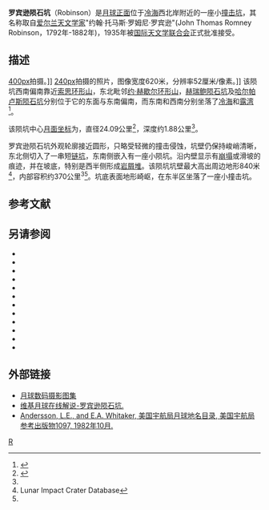 {{lunar crater data|
 image=Normal Robinson LO-IV-164 LTVT.jpg|240px|
 caption=[[月球轨道器4号|月球轨道器4号]]拍摄的图像|
 latitude=59.06|
 N_or_S=N|
 longitude=46.03|
 E_or_W=W|
 diameter=24.09公里|
 depth=1.88公里|
 colong=46|
 eponym=约翰·托·罗·罗宾逊}}
'''罗宾逊陨石坑'''（Robinson）是[[月球正面|月球正面]]位于[[冷海|冷海]]西北岸附近的一座小[[撞击坑|撞击坑]]，其名称取自[[爱尔兰|爱尔兰]][[天文学家|天文学家]]"约翰·托马斯·罗姆尼·罗宾逊"(John Thomas Romney Robinson，1792年-1882年)，1935年被[[国际天文学联合会|国际天文学联合会]]正式批准接受。

==描述== 
[[image:J._Herschel_-_LROC_-_WAC.jpg|400px]]拍摄。]] 
[[image:M114259768R_Robinson.png|240px]]拍摄的照片，图像宽度620米，分辨率52厘米/像素。]] 
该陨坑西南偏南靠近[[索思环形山|索思环形山]]，东北毗邻[[约·赫歇尔环形山|约·赫歇尔环形山]]，[[赫瑞鲍陨石坑|赫瑞鲍陨石坑]]及[[哈尔帕卢斯陨石坑|哈尔帕卢斯陨石坑]]分别位于它的东面与东南偏南，而东南和西南分别坐落了[[冷海|冷海]]和[[露湾|露湾]]<ref>{{Cite web |url=http://planetarynames.wr.usgs.gov/images/Lunar/lac_11_lo.pdf |title=Crater Robinson on the map LAC-11. |access-date=2017-03-31 |archive-date=2013-02-20 |archive-url=https://web.archive.org/web/20130220125228/http://planetarynames.wr.usgs.gov/images/Lunar/lac_11_lo.pdf |dead-url=no }}</ref>。

该陨坑中心[[月面坐标|月面坐标]]为{{Coord|59.06|N|46.03|W|globe:Moon|nogoogle=1|noosm=1}}，直径24.09公里<ref name="IAU">{{Cite web |url=http://planetarynames.wr.usgs.gov/Feature/5163 |title=Directory of the International Astronomical Union |access-date=2017-03-31 |archive-date=2020-11-27 |archive-url=https://web.archive.org/web/20201127014244/http://planetarynames.wr.usgs.gov/Feature/5163 |dead-url=no }}</ref>，深度约1.88公里<ref name="LICD"/>。

罗宾逊陨石坑外观轮廓接近圆形，只略受轻微的撞击侵蚀，坑壁仍保持峻峭清晰，东北侧切入了一串短[[链坑|链坑]]，东南侧嵌入有一座小陨坑。沿内壁显示有[[山崩|崩塌]]或滑坡的痕迹，并在坡底，特别是西半侧形成[[岩屑堆|岩屑堆]]。该陨坑坑壁最大高出周边地形840米<ref name=LICD>Lunar Impact Crater Database</ref>，内部容积约370公里<sup>3</sup><ref name="LICD"/>。坑底表面地形崎岖，在东半区坐落了一座小撞击坑。{{clear}}

==参考文献==
{{reflist}}

==另请参阅==
{{refbegin}}
* {{cite book
  | last1 = Andersson
  | first1 = L. E.
  | last2 = Whitaker
  | first2 = E. A.
  | authorlink2 = Ewen Whitaker
  | date = 1982
  | title = [[NASA|NASA]] Catalogue of Lunar Nomenclature
  | publisher = NASA RP-1097
  | ref = harv
  }}
* {{cite web
  | last = Blue
  | first = Jennifer
  | date = July 25, 2007
  | title = Gazetteer of Planetary Nomenclature
  | publisher = [[United_States_Geological_Survey|USGS]]
  | url = http://planetarynames.wr.usgs.gov/
  | accessdate = 2007-08-05
  | ref = harv
  | archive-date = 2018-12-25
  | archive-url = https://web.archive.org/web/20181225170157/https://planetarynames.wr.usgs.gov/
  | dead-url = no
  }}
* {{cite book
  | last1 = Bussey
  | first1 = B.
  | authorlink1 = Ben Bussey
  | last2 = Spudis
  | first2 = P.
  | authorlink2 = Paul Spudis
  | date = 2004
  | title = The Clementine Atlas of the Moon
  | publisher = Cambridge University Press
  | location = New York
  | isbn = 978-0-521-81528-4
  | ref = harv
  }}
* {{cite book
  | last1 = Cocks
  | first1 = Elijah E.
  | last2 = Cocks
  | first2 = Josiah C.
  | date = 1995
  | title = Who's Who on the Moon: A Biographical Dictionary of Lunar Nomenclature
  | url = https://archive.org/details/isbn_9780936389271
  | publisher = Tudor Publishers
  | isbn = 978-0-936389-27-1
  | ref = harv
  }}
* {{cite web
  | last = McDowell
  | first = Jonathan
  | date = July 15, 2007
  | url = http://host.planet4589.org/astro/lunar/
  | title = Lunar Nomenclature
  | publisher = Jonathan's Space Report
  | accessdate = 2007-10-24
  | ref = harv
  | archive-date = 2018-12-25
  | archive-url = https://web.archive.org/web/20181225170156/http://host.planet4589.org/astro/lunar/
  | dead-url = no
  }}
* {{cite journal| last1 = Menzel| first1 = D. H.| last2 = Minnaert| first2 = M.| last3 = Levin| first3 = B.| last4 = Dollfus| first4 = A.| last5 = Bell| first5 = B.| title = Report on Lunar Nomenclature by the Working Group of Commission 17 of the IAU| doi = 10.1007/BF00171763| journal = Space Science Reviews| volume = 12| issue = 2| pages = 136–186| year = 1971| pmid = | pmc =| bibcode = 1971SSRv...12..136M| ref = harv}}
* {{cite book
  | first = Patrick
  | last = Moore
  | authorlink = Patrick Moore
  | date = 2001
  | title = On the Moon
  | url = https://archive.org/details/patrickmooreonmo00patr
  | publisher = Sterling Publishing Co
  | isbn = 978-0-304-35469-6
  | ref = harv
  }}
* {{cite book
  | first = Fred W.
  | last = Price
  | date = 1988
  | title = The Moon Observer's Handbook
  | publisher = Cambridge University Press
  | isbn = 978-0-521-33500-3
  | ref = harv
  }}
* {{cite book
  | last = Rükl
  | first = Antonín
  | authorlink = Antonín Rükl
  | date = 1990
  | title = Atlas of the Moon
  | publisher = Kalmbach Books
  | isbn = 978-0-913135-17-4
  | ref = harv
  }}
* {{cite book
  | last = Webb
  | first = Rev. T. W.
  | authorlink = Thomas William Webb
  | date = 1962
  | title = Celestial Objects for Common Telescopes
  | url = https://archive.org/details/celestialobjects00webb
  | edition = 6th revised
  | publisher = Dover
  | isbn = 978-0-486-20917-3
  | ref = harv
  }}
* {{cite book
  | first = Ewen A.
  | last = Whitaker
  | authorlink = Ewen Whitaker
  | date = 1999
  | title = Mapping and Naming the Moon
  | publisher = Cambridge University Press
  | isbn = 978-0-521-62248-6
  | ref = harv
  }}
* {{cite book
  | first = Peter T.
  | last = Wlasuk
  | date = 2000
  | title = Observing the Moon
  | publisher = Springer
  | isbn = 978-1-85233-193-1
  | ref = harv
 }}
{{refend}}

==外部链接==
*[http://www.lpi.usra.edu/resources/lunar_orbiter/bin/srch_nam.shtml?Robinson%7C0 月球数码摄影图集] {{Wayback|url=http://www.lpi.usra.edu/resources/lunar_orbiter/bin/srch_nam.shtml?Robinson%7C0 |date=20201127012853 }}
*[http://the-moon.wikispaces.com/Robinson 维基月球在线解说-罗宾逊陨石坑.] {{Wayback|url=http://the-moon.wikispaces.com/Robinson |date=20180707090919 }}
* [http://planet4589.org/astro/lunar/RP-1097.pdf Andersson, L.E., and E.A. Whitaker, 美国宇航局月球地名目录, 美国宇航局参考出版物1097, 1982年10月.] {{Wayback|url=http://planet4589.org/astro/lunar/RP-1097.pdf |date=20141006125838 }}

[[Category:月球环形山|R]]
{{月球環形山 (R-S)}}